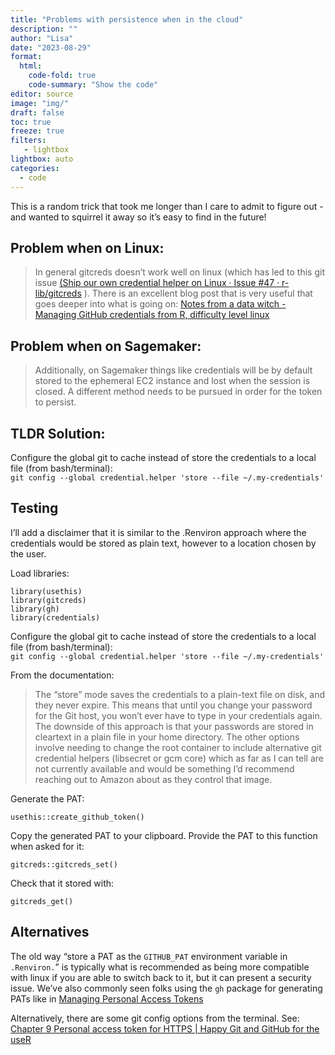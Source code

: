 ```yaml
---
title: "Problems with persistence when in the cloud" 
description: ""
author: "Lisa"
date: "2023-08-29"
format:
  html:
    code-fold: true
    code-summary: "Show the code"
editor: source
image: "img/"
draft: false
toc: true
freeze: true
filters:
   - lightbox
lightbox: auto
categories:
  - code
---
```


This is a random trick that took me longer than I care to admit to figure out - and wanted to squirrel it away so it's easy to find in the future! 

## Problem when on Linux:

> In general gitcreds doesn't work well on linux (which has led to this git issue [(Ship our own credential helper on Linux · Issue #47 · r-lib/gitcreds](https://github.com/r-lib/gitcreds/issues/47) ). There is an excellent blog post that is very useful that goes deeper into what is going on: [Notes from a data witch - Managing GitHub credentials from R, difficulty level linux](https://blog.djnavarro.net/posts/2021-08-08_git-credential-helpers/)    

## Problem when on Sagemaker: 

> Additionally, on Sagemaker things like credentials will be by default stored to the ephemeral EC2 instance and lost when the session is closed. A different method needs to be pursued in order for the token to persist.

## TLDR Solution: 

Configure the global git to cache instead of store the credentials to a local file (from bash/terminal):  
`git config --global credential.helper 'store --file ~/.my-credentials'`

## Testing 

I'll add a disclaimer that it is similar to the .Renviron approach where the credentials would be stored as plain text, however to a location chosen by the user.

Load libraries:

```
library(usethis) 
library(gitcreds) 
library(gh) 
library(credentials)
```
 
Configure the global git to cache instead of store the credentials to a local file (from bash/terminal):  
`git config --global credential.helper 'store --file ~/.my-credentials'`  

From the documentation:
  
> The “store” mode saves the credentials to a plain-text file on disk, and they never expire. This means that until you change your password for the Git host, you won’t ever have to type in your credentials again. The downside of this approach is that your passwords are stored in cleartext in a plain file in your home directory. The other options involve needing to change the root container to include alternative git credential helpers (libsecret or gcm core) which as far as I can tell are not currently available and would be something I'd recommend reaching out to Amazon about as they control that image.


Generate the PAT:  
  

`usethis::create_github_token()`


Copy the generated PAT to your clipboard. Provide the PAT to this function when asked for it:  
  

`gitcreds::gitcreds_set()`


Check that it stored with:  
  

`gitcreds_get()`

## Alternatives 

The old way "store a PAT as the `GITHUB_PAT` environment variable in `.Renviron.`" is typically what is recommended as being more compatible with linux if you are able to switch back to it, but it can present a security issue. We've also commonly seen folks using the `gh` package for generating PATs like in [Managing Personal Access Tokens](https://gh.r-lib.org/articles/managing-personal-access-tokens.html)  
 
Alternatively, there are some git config options from the terminal. See: [Chapter 9 Personal access token for HTTPS | Happy Git and GitHub for the useR](https://happygitwithr.com/https-pat.html?q=env#pat-doesnt-persist-on-linux)


